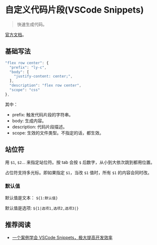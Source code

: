 # 自定义代码片段(VSCode Snippets)
> 快速生成代码。

[官方文档](https://code.visualstudio.com/docs/editor/userdefinedsnippets)。

## 基础写法
```js
"flex row center": {
  "prefix": "ly-c",
  "body": [
    "justify-content: center;",
  ],
  "description": "flex row center",
  "scope": "css"
},
```

其中：
* prefix: 触发代码片段的字符串。
* body: 生成内容。
* description: 代码片段描述。
* scope: 生效的文件类型。不指定的话，都生效。


## 站位符
用 `$1`, `$2`... 来指定站位符。按 tab 会按 `$` 后数字，从小到大依次跳到都用位置。

占位符支持多光标。即如果指定 `$1`，当改 `$1` 值时，所有 `$1` 的内容会同时改。

### 默认值
默认值是文本： `${1:默认值}`

默认值是选项: `${1|选项1,选项2,选项3|}`

## 推荐阅读
* [一个案例学会 VSCode Snippets，极大提高开发效率](https://zhuanlan.zhihu.com/p/457062272)